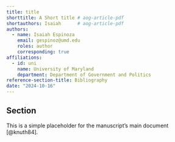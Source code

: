 ```yaml
---
title: title
shorttitle: A Short title # aog-article-pdf
shortauthors: Isaiah      # aog-article-pdf
authors:
  - name: Isaiah Espinoza
    email: gespinoz@umd.edu
    roles: author
    corresponding: true
affiliations:
  - id: uni
    name: University of Maryland
    department: Department of Government and Politics
reference-section-title: Bibliography
date: "2024-10-16"
---
```


## Section
This is a simple placeholder for the manuscript's main document [@knuth84].
